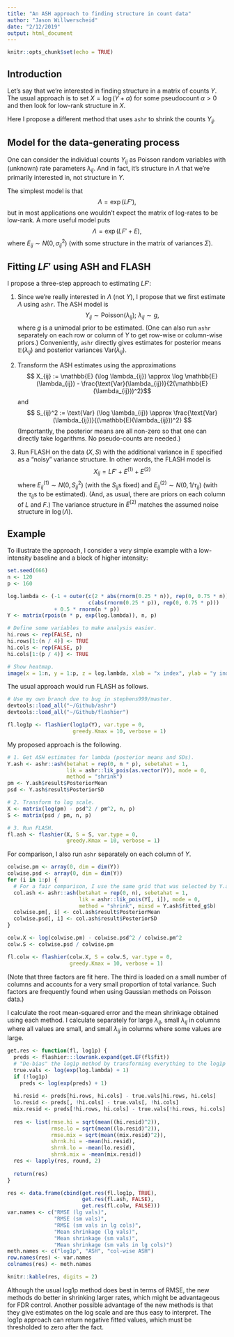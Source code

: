 ```yaml
---
title: "An ASH approach to finding structure in count data"
author: "Jason Willwerscheid"
date: "2/12/2019"
output: html_document
---
```


```r
knitr::opts_chunk$set(echo = TRUE)
```

## Introduction

Let's say that we're interested in finding structure in a matrix of counts $Y$. The usual approach is to set $X = \log(Y + \alpha)$ for some pseudocount $\alpha > 0$ and then look for low-rank structure in $X$. 

Here I propose a different method that uses `ashr` to shrink the counts $Y_{ij}$.

## Model for the data-generating process

One can consider the individual counts $Y_{ij}$ as Poisson random variables with (unknown) rate parameters $\lambda_{ij}$. And in fact, it's structure in $\Lambda$ that we're primarily interested in, not structure in $Y$.

The simplest model is that
$$ \Lambda = \exp(LF'), $$
but in most applications one wouldn't expect the matrix of log-rates to be low-rank. A more useful model puts
$$ \Lambda = \exp(LF' + E), $$ where $E_{ij} \sim N(0, \sigma_{ij}^2)$ (with some structure in the matrix of variances $\Sigma$).

## Fitting $LF'$ using ASH and FLASH

I propose a three-step approach to estimating $LF'$:

1. Since we're really interested in $\Lambda$ (not $Y$), I propose that we first estimate $\Lambda$ using `ashr`. The ASH model is
$$ Y_{ij} \sim \text{Poisson}(\lambda_{ij});\ \lambda_{ij} \sim g, $$
where $g$ is a unimodal prior to be estimated. (One can also run `ashr` separately on each row or column of $Y$ to get row-wise or column-wise priors.) Conveniently, `ashr` directly gives estimates for posterior means $\mathbb{E} (\lambda_{ij})$ and posterior variances $\text{Var}(\lambda_{ij})$. 

2. Transform the ASH estimates using the approximations
$$ X_{ij} := \mathbb{E} (\log \lambda_{ij}) \approx \log \mathbb{E}(\lambda_{ij}) -  \frac{\text{Var}(\lambda_{ij})}{2(\mathbb{E}(\lambda_{ij}))^2}$$
and
$$ S_{ij}^2 := \text{Var} (\log \lambda_{ij}) \approx \frac{\text{Var}(\lambda_{ij})}{(\mathbb{E}(\lambda_{ij}))^2} $$
(Importantly, the posterior means are all non-zero so that one can directly take logarithms. No pseudo-counts are needed.)

3. Run FLASH on the data $(X, S)$ with the additional variance in $E$ specified as a "noisy" variance structure. In other words, the FLASH model is
$$ X_{ij} = LF' + E^{(1)} + E^{(2)} $$
where $E_{ij}^{(1)} \sim N(0, S_{ij}^2)$ (with the $S_{ij}$s fixed) and $E_{ij}^{(2)} \sim N(0, 1 / \tau_{ij})$ (with the $\tau_{ij}$s to be estimated). (And, as usual, there are priors on each column of $L$ and $F$.) The variance structure in $E^{(2)}$ matches the assumed noise structure in $\log (\Lambda)$. 

## Example

To illustrate the approach, I consider a very simple example with a low-intensity baseline and a block of higher intensity:

```r
set.seed(666)
n <- 120
p <- 160

log.lambda <- (-1 + outer(c(2 * abs(rnorm(0.25 * n)), rep(0, 0.75 * n)),
                          c(abs(rnorm(0.25 * p)), rep(0, 0.75 * p)))
               + 0.5 * rnorm(n * p))
Y <- matrix(rpois(n * p, exp(log.lambda)), n, p)

# Define some variables to make analysis easier.
hi.rows <- rep(FALSE, n)
hi.rows[1:(n / 4)] <- TRUE
hi.cols <- rep(FALSE, p)
hi.cols[1:(p / 4)] <- TRUE

# Show heatmap.
image(x = 1:n, y = 1:p, z = log.lambda, xlab = "x index", ylab = "y index")
```

The usual approach would run FLASH as follows.

```r
# Use my own branch due to bug in stephens999/master.
devtools::load_all("~/Github/ashr")
devtools::load_all("~/Github/flashier")

fl.log1p <- flashier(log1p(Y), var.type = 0,
                     greedy.Kmax = 10, verbose = 1)
```

My proposed approach is the following.

```r
# 1. Get ASH estimates for lambda (posterior means and SDs).
Y.ash <- ashr::ash(betahat = rep(0, n * p), sebetahat = 1, 
                   lik = ashr::lik_pois(as.vector(Y)), mode = 0,
                   method = "shrink")
pm <- Y.ash$result$PosteriorMean
psd <- Y.ash$result$PosteriorSD

# 2. Transform to log scale.
X <- matrix(log(pm) - psd^2 / pm^2, n, p)
S <- matrix(psd / pm, n, p)

# 3. Run FLASH.
fl.ash <- flashier(X, S = S, var.type = 0, 
                   greedy.Kmax = 10, verbose = 1)
```

For comparison, I also run `ashr` separately on each column of $Y$.

```r
colwise.pm <- array(0, dim = dim(Y))
colwise.psd <- array(0, dim = dim(Y))
for (i in 1:p) {
  # For a fair comparison, I use the same grid that was selected by Y.ash.
  col.ash <- ashr::ash(betahat = rep(0, n), sebetahat = 1, 
                       lik = ashr::lik_pois(Y[, i]), mode = 0,
                       method = "shrink", mixsd = Y.ash$fitted_g$b)
  colwise.pm[, i] <- col.ash$result$PosteriorMean
  colwise.psd[, i] <- col.ash$result$PosteriorSD
}

colw.X <- log(colwise.pm) - colwise.psd^2 / colwise.pm^2
colw.S <- colwise.psd / colwise.pm

fl.colw <- flashier(colw.X, S = colw.S, var.type = 0, 
                    greedy.Kmax = 10, verbose = 1)
```

(Note that three factors are fit here. The third is loaded on a small number of columns and accounts for a very small proportion of total variance. Such factors are frequently found when using Gaussian methods on Poisson data.)

I calculate the root mean-squared error and the mean shrinkage obtained using each method. I calculate separately for large $\lambda_{ij}$, small $\lambda_{ij}$ in columns where all values are small, and small $\lambda_{ij}$ in columns where some values are large.

```r
get.res <- function(fl, log1p) {
  preds <- flashier:::lowrank.expand(get.EF(fl$fit))
  # "De-bias" the log1p method by transforming everything to the log1p scale.
  true.vals <- log(exp(log.lambda) + 1)
  if (!log1p)
    preds <- log(exp(preds) + 1)
  
  hi.resid <- preds[hi.rows, hi.cols] - true.vals[hi.rows, hi.cols]
  lo.resid <- preds[, !hi.cols] - true.vals[, !hi.cols]
  mix.resid <- preds[!hi.rows, hi.cols] - true.vals[!hi.rows, hi.cols]
  
  res <- list(rmse.hi = sqrt(mean((hi.resid)^2)),
              rmse.lo = sqrt(mean((lo.resid)^2)),
              rmse.mix = sqrt(mean((mix.resid)^2)),
              shrnk.hi = -mean(hi.resid),
              shrnk.lo = -mean(lo.resid),
              shrnk.mix = -mean(mix.resid))
  res <- lapply(res, round, 2)
  
  return(res)
}

res <- data.frame(cbind(get.res(fl.log1p, TRUE), 
                        get.res(fl.ash, FALSE), 
                        get.res(fl.colw, FALSE)))
var.names <- c("RMSE (lg vals)", 
               "RMSE (sm vals)", 
               "RMSE (sm vals in lg cols)", 
               "Mean shrinkage (lg vals)",
               "Mean shrinkage (sm vals)", 
               "Mean shrinkage (sm vals in lg cols)")
meth.names <- c("log1p", "ASH", "col-wise ASH")
row.names(res) <- var.names
colnames(res) <- meth.names

knitr::kable(res, digits = 2)
```

Although the usual log1p method does best in terms of RMSE, the new methods do better in shrinking larger rates, which might be advantageous for FDR control. Another possible advantage of the new methods is that they give estimates on the log scale and are thus easy to interpret. The log1p approach can return negative fitted values, which must be thresholded to zero after the fact.


<!-- ## Appendix -->

<!-- Under the first model, of course, -->
<!-- $$ \mathbb{E}(Y_{ij}) = \text{Var}(Y_{ij}) = \exp(LF')_{ij} $$ -->

<!-- The second model is a lognormal mixture of Poissons, which has mean -->
<!-- $$ \mathbb{E}(Y_{ij}) = \mu_{ij} := \exp \left((LF')_{ij} + \frac{\sigma_{ij}^2}{2} \right) $$ -->
<!-- and variance -->
<!-- $$ \text{Var}(Y_{ij}) = \mu_{ij} + \mu_{ij}^2 \left( e^{\sigma_{ij}^2} - 1\right). $$ -->
<!-- (These results are from [Aitchison (1989)](https://academic.oup.com/biomet/article-abstract/76/4/643/254386).) -->
<!-- The first term $\mu_{ij}$ can be thought of as Poisson variance and the second as an overdispersion term. Interestingly, the second term is exactly the variance of a lognormal distribution with mean (not log-mean!) $\mu_{ij}$ and log-variance $\sigma_{ij}^2$. -->


<!-- ## Log transform -->

<!-- The most common approach is to add a pseudocount $\alpha$ to the count matrix and look for structure in the matrix $g(Y) = \log(Y + \alpha)$. The corresponding FLASH model is -->
<!-- $$ \log(Y + \alpha) \sim LF' + E. $$ -->
<!-- Here I will write $E_{ij} \sim N(0, 1 / \tau_{ij})$ to minimize confusion with the variances corresponding to the data-generating process. Equivalently, -->
<!-- $$ Y \sim \text{Lognormal}((LF')_{ij}, 1 / \tau_{ij}) - \alpha, $$ -->
<!-- so $Y$ has mean -->
<!-- $$ \mathbb{E}(Y_{ij}) = \nu_{ij} - \alpha:= \exp \left((LF')_{ij} + \frac{1}{2 \tau_{ij}} \right) - \alpha$$ -->
<!-- and variance -->
<!-- $$ \text{Var}(Y_{ij}) = \nu_{ij}^2 \left( e^{1 / \tau_{ij}} - 1\right).$$ -->

<!-- ### Poisson model -->

<!-- Under the simpler Poisson model for the data-generating process (where means and variances must be equal), $\tau_{ij}$ is completely determined by $(LF')_{ij}$ and satisfies -->
<!-- $$ 1 / \tau_{ij} = \log \left( 1 + \frac{1}{\nu_{ij}} - \frac{\alpha}{\nu_{ij}^2} \right).$$ -->
<!-- When $\alpha$ is small and $\nu_{ij}$ is large, then $\tau_{ij} \approx \nu_{ij} \approx \exp(LF')_{ij}$. Further, it can be shown that $\exp(LF')_{ij}$ is a passably tight lower bound for $\tau_{ij}$ for all values of $(LF')_{ij}$. -->

<!-- A very simple way to account for this Poisson variance in FLASH is to estimate $\exp(LF')$ at $\text{pmax}(Y, 1)$ (possibly, shrinking the entries of $Y$ via `mashr` or univariate `ashr`), so that the precisions $\tau_{ij}$ are fixed at $\text{pmax}(Y, 1)$ (or at $\text{pmax}(\text{ashr}(Y), 1)$) throughout the fitting process. -->

<!-- (Note that it's not a good idea to update precisions based on successive estimates of $LF'$ because the ELBO is then no longer guaranteed to increase monotonically. It's best to estimate them once and for all -- and underestimation is better than overestimation.) -->

<!-- ### Overdispersed model -->

<!-- As mentioned, the "true" variance structure includes both a Poisson term and an overdispersion term. And, again as mentioned, the overdispersion term is identical to the variance of a lognormal distribution that has the same mean as the Poisson. In a sense, then (ignoring $\alpha$ for the moment), the overdispersion term is exactly modeled by running FLASH on the log-transformed data; the only difference is that the FLASH model omits the Poisson portion of the variance. An important consequence is that if we want to model structure in the matrix of (data-generating) variances $\Sigma$ (e.g., row- or column-specific variances), then it is sufficient to impose the same structure on the matrix of (FLASH) variances $1 / \tau$. -->

<!-- To also take into account the Poisson portion of the variance, I suggest using a trick similar to the above: simply add a fixed amount of variance to the usual FLASH variance estimates. That is, fit the "noisy" variance structure -->
<!-- $$ Y = LF' + E^{(1)} + E^{(2)}, $$ -->
<!-- where $E_{ij}^{(1)} \sim N(0, \text{pmin}(1 / Y_{ij}, 1))$ represents the fixed (Poisson) variance and $E_{ij}^{(2)} \sim N(0, 1 / \tau_{ij})$ represents the overdispersion term that is to be estimated. -->

<!-- ## Anscombe transform -->

<!-- It is tempting to use the Anscombe transform, fix all precisions at 1 (with, possibly, higher precisions for small counts), and be done with it. This approach is appropriate for the simpler Poisson model, but it is inadequate to modeling the overdispersed model. -->

<!-- To show this, I consider the square-root transform -->
<!-- $$ g(Y_{ij}) = 2 \sqrt{Y_{ij}} $$ -->
<!-- which corresponds to the flash model -->
<!-- $$ \sqrt{Y_{ij}} \sim \frac{1}{2} N((LF')_{ij}, 1 / \tau_{ij}) $$ -->
<!-- or, equivalently, -->
<!-- $$ Y_{ij} \sim \frac{1}{4 \tau_{ij}} \chi_1^2 (\sqrt{\tau_{ij}} (LF')_{ij}) $$ -->
<!-- which has mean -->
<!-- $$ \mathbb{E} (Y_{ij}) = \kappa_{ij} := \frac{1}{4} \left( (LF')_{ij}^2 + \frac{1}{\tau_{ij}} \right)$$ -->
<!-- and variance -->
<!-- $$ \text{Var} (Y_{ij}) = \frac{1}{4 \tau_{ij}} \left( (LF')_{ij}^2 + \frac{1}{2\tau_{ij}} \right) = \frac{1}{\tau_{ij}} \left( \kappa_{ij} - \frac{1}{8 \tau_{ij}} \right).$$ -->
<!-- Note, in particular, that the effect of the scaling parameter $\tau_{ij}$ is, roughly, to scale the variances according to the means $\kappa_{ij}$, whereas the "true" model includes a parameter that scales the variances according to the *squared* means $\nu_{ij}$. Thus I would expect the square-root (and Anscombe) transform to do poorly on the overdispersed model. -->
